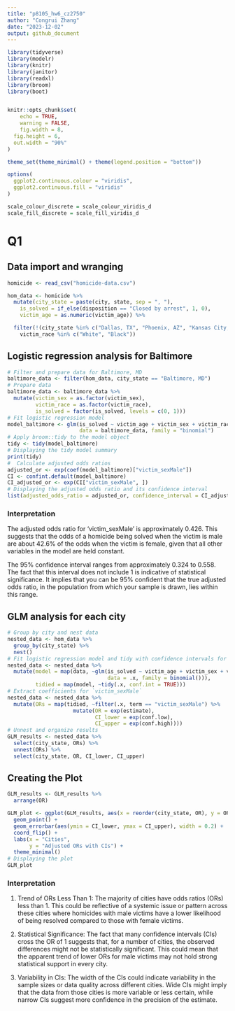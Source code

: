 ```yaml
---
title: "p8105_hw6_cz2750"
author: "Congrui Zhang"
date: "2023-12-02"
output: github_document
---
```


```r
library(tidyverse)
library(modelr)
library(knitr)
library(janitor)
library(readxl)
library(broom)
library(boot)


knitr::opts_chunk$set(
	echo = TRUE,
	warning = FALSE,
	fig.width = 8, 
  fig.height = 6,
  out.width = "90%"
)

theme_set(theme_minimal() + theme(legend.position = "bottom"))

options(
  ggplot2.continuous.colour = "viridis",
  ggplot2.continuous.fill = "viridis"
)

scale_colour_discrete = scale_colour_viridis_d
scale_fill_discrete = scale_fill_viridis_d
```

# Q1
## Data import and wranging 
```r
homicide <- read_csv("homicide-data.csv")

hom_data <- homicide %>%
  mutate(city_state = paste(city, state, sep = ", "),
    is_solved = if_else(disposition == "Closed by arrest", 1, 0),
    victim_age = as.numeric(victim_age)) %>%

  filter(!(city_state %in% c("Dallas, TX", "Phoenix, AZ", "Kansas City, MO", "Tulsa, AL")),
    victim_race %in% c("White", "Black"))
```

## Logistic regression analysis for Baltimore
```r
# Filter and prepare data for Baltimore, MD
baltimore_data <- filter(hom_data, city_state == "Baltimore, MD")
# Prepare data
baltimore_data <- baltimore_data %>%
  mutate(victim_sex = as.factor(victim_sex),
         victim_race = as.factor(victim_race),
         is_solved = factor(is_solved, levels = c(0, 1)))
# Fit logistic regression model
model_baltimore <- glm(is_solved ~ victim_age + victim_sex + victim_race, 
                       data = baltimore_data, family = "binomial")
# Apply broom::tidy to the model object
tidy <- tidy(model_baltimore)
# Displaying the tidy model summary
print(tidy)
#  Calculate adjusted odds ratios 
adjusted_or <- exp(coef(model_baltimore)["victim_sexMale"])  
CI <- confint.default(model_baltimore) 
CI_adjusted_or <- exp(CI["victim_sexMale", ])
# Displaying the adjusted odds ratio and its confidence interval
list(adjusted_odds_ratio = adjusted_or, confidence_interval = CI_adjusted_or)
```
### Interpretation
The adjusted odds ratio for 'victim_sexMale' is approximately 0.426. This suggests that the odds of a homicide being solved when the victim is male are about 42.6% of the odds when the victim is female, given that all other variables in the model are held constant.

The 95% confidence interval ranges from approximately 0.324 to 0.558. The fact that this interval does not include 1 is indicative of statistical significance. It implies that you can be 95% confident that the true adjusted odds ratio, in the population from which your sample is drawn, lies within this range.

## GLM analysis for each city
```r
# Group by city and nest data
nested_data <- hom_data %>%
  group_by(city_state) %>%
  nest()
# Fit logistic regression model and tidy with confidence intervals for each city
nested_data <- nested_data %>%
  mutate(model = map(data, ~glm(is_solved ~ victim_age + victim_sex + victim_race, 
                                data = .x, family = binomial())),
         tidied = map(model, ~tidy(.x, conf.int = TRUE)))
# Extract coefficients for `victim_sexMale`
nested_data <- nested_data %>%
  mutate(ORs = map(tidied, ~filter(.x, term == "victim_sexMale") %>%
                     mutate(OR = exp(estimate),
                            CI_lower = exp(conf.low),
                            CI_upper = exp(conf.high))))
# Unnest and organize results
GLM_results <- nested_data %>%
  select(city_state, ORs) %>%
  unnest(ORs) %>%
  select(city_state, OR, CI_lower, CI_upper)
```

## Creating the Plot
```r
GLM_results <- GLM_results %>%
  arrange(OR)

GLM_plot <- ggplot(GLM_results, aes(x = reorder(city_state, OR), y = OR)) +
  geom_point() +  
  geom_errorbar(aes(ymin = CI_lower, ymax = CI_upper), width = 0.2) +  
  coord_flip() +
  labs(x = "Cities",
       y = "Adjusted ORs with CIs") +
  theme_minimal()
# Displaying the plot
GLM_plot
```

### Interpretation

1. Trend of ORs Less Than 1: The majority of cities have odds ratios (ORs) less than 1. This could be reflective of a systemic issue or pattern across these cities where homicides with male victims have a lower likelihood of being resolved compared to those with female victims.

2. Statistical Significance: The fact that many confidence intervals (CIs) cross the OR of 1 suggests that, for a number of cities, the observed differences might not be statistically significant. This could mean that the apparent trend of lower ORs for male victims may not hold strong statistical support in every city.

3. Variability in CIs: The width of the CIs could indicate variability in the sample sizes or data quality across different cities. Wide CIs might imply that the data from those cities is more variable or less certain, while narrow CIs suggest more confidence in the precision of the estimate.
